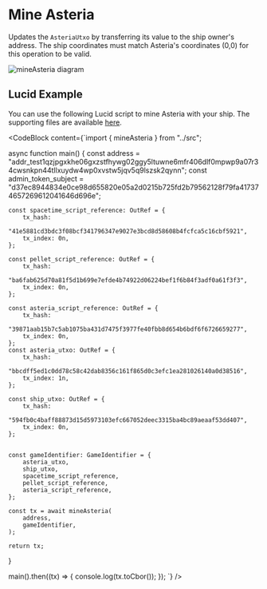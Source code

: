 
# Mine Asteria

Updates the `AsteriaUtxo` by transferring its value to the ship owner's address. The ship coordinates must match Asteria's coordinates (0,0) for this operation to be valid.

![mineAsteria diagram](/txs/mine-asteria.png)

## Lucid Example

You can use the following Lucid script to mine Asteria with your ship. The supporting files are available [here](https://github.com/txpipe/asteria/tree/main/offchain).

<CodeBlock content={`import { mineAsteria } from "../src";

async function main() {
    const address =
        "addr_test1qzjpgxkhe06gxzstfhywg02ggy5ltuwne6mfr406dlf0mpwp9a07r34cwsnkpn44tllxuydw4wp0xvstw5jqv5q9lszsk2qynn";
    const admin_token_subject =
        "d37ec8944834e0ce98d655820e05a2d0215b725fd2b79562128f79fa417374657269612041646d696e";

    const spacetime_script_reference: OutRef = {
        tx_hash:
            "41e5881cd3bdc3f08bcf341796347e9027e3bcd8d58608b4fcfca5c16cbf5921",
        tx_index: 0n,
    };

    const pellet_script_reference: OutRef = {
        tx_hash:
            "ba6fab625d70a81f5d1b699e7efde4b74922d06224bef1f6b84f3adf0a61f3f3",
        tx_index: 0n,
    };

    const asteria_script_reference: OutRef = {
        tx_hash:
            "39871aab15b7c5ab1075ba431d7475f3977fe40fbb8d654b6bdf6f6726659277",
        tx_index: 0n,
    };
    const asteria_utxo: OutRef = {
        tx_hash:
            "bbcdff5ed1c0dd78c58c42dab8356c161f865d0c3efc1ea281026140a0d38516",
        tx_index: 1n,
    };

    const ship_utxo: OutRef = {
        tx_hash:
            "594fb0c4baff88873d15d5973103efc667052deec3315ba4bc89aeaaf53dd407",
        tx_index: 0n,
    };


    const gameIdentifier: GameIdentifier = {
        asteria_utxo,
        ship_utxo,
        spacetime_script_reference,
        pellet_script_reference,
        asteria_script_reference,
    };

    const tx = await mineAsteria(
        address,
        gameIdentifier,
    );

    return tx;
}

main().then((tx) => {
    console.log(tx.toCbor());
});
`} />
